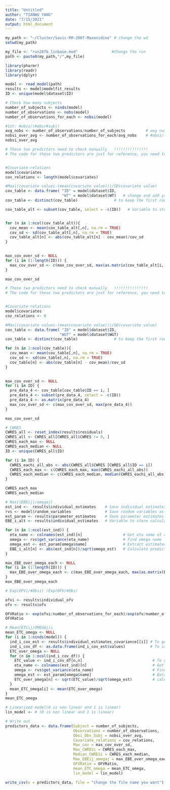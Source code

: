 ```yaml
---
title: "Untitled"
author: "TIANWU YANG"
date: "7/15/2021"
output: html_document
---
```


```r
my_path <- "~/Cluster/Savic-RM-2007-Moxonidine" # change the wd
setwd(my_path) 

my_file <- "run207b_linbase.mod"               #Change the run
path <- paste0(my_path,"/",my_file)

```

```r
library(pharmr)
library(readr)
library(dplyr)
```

```r
model <- read_model(path)      
results <- model$modelfit_results
ID <- unique(model$dataset$ID)
```

```r
# Check how many subjects
number_of_subjects <- ninds(model)
number_of_observations <- nobs(model)
number_of_observations_for_each <- nobsi(model)
```

```r
#1st: #obsi/(#obs/#subj) 
avg_nobs <- number_of_observations/number_of_subjects         # avg number of observations
nobsi_over_avg <- number_of_observations_for_each/avg_nobs    # #obsi/(#obs/#subj)
nobsi_over_avg
```


```r
# These two predictors need to check manually   !!!!!!!!!!!!!!!
# The code for these two predictors are just for reference, you need to change according to your model covariates


#Covariate-relations 
model$covariates
cov_relations <- length(model$covariates) 

#Max|(covariate valuei-(mean(covariate value))|/SD(covariate value)
cov_table <- data.frame( "ID" = model$dataset$ID,
                         "WT" = model$dataset$WT)   # change and add your covariate names  !!!!!!
cov_table <- distinct(cov_table)                # to keep the first row only for each

cov_table_alt <- subset(cov_table, select = -c(ID))   # Variable to store calculated values


for (n in 1:ncol(cov_table_alt)){
  cov_mean <- mean(cov_table_alt[,n], na.rm = TRUE)
  cov_sd <- sd(cov_table_alt[,n], na.rm = TRUE)
  cov_table_alt[n] <- abs(cov_table_alt[n] - cov_mean)/cov_sd   
}

  
max_cov_over_sd <- NULL
for (i in (1:length(ID))) {
  max_cov_over_sd <- c(max_cov_over_sd, max(as.matrix(cov_table_alt[i, ])))
}

max_cov_over_sd 
```

```r
# These two predictors need to check manually   !!!!!!!!!!!!!!!
# The code for these two predictors are just for reference, you need to change according to your model covariates


#Covariate-relations 
model$covariates
cov_relations <- 0

#Max|(covariate valuei-(mean(covariate value))|/SD(covariate value)
cov_table <- data.frame( "ID" = model$dataset$ID,
                        "WGT" = model$dataset$WGT)
cov_table <- distinct(cov_table)                # to keep the first row only for each

for (n in 2:ncol(cov_table)){
  cov_mean <- mean(cov_table[,n], na.rm = TRUE)
  cov_sd <- sd(cov_table[,n], na.rm = TRUE)
  cov_table[n] <- abs(cov_table[n] - cov_mean)/cov_sd   
}

  
max_cov_over_sd <- NULL
for (i in ID) {
  pre_data_4 <- cov_table[cov_table$ID == i, ]
  pre_data_4 <- subset(pre_data_4, select = -c(ID))
  pre_data_4 <- as.matrix(pre_data_4)
  max_cov_over_sd <- c(max_cov_over_sd, max(pre_data_4))
}

max_cov_over_sd 
```


```r
# CWRES
CWRES_all <- reset_index(results$residuals)
CWRES_all <- CWRES_all[CWRES_all$CWRES != 0, ] 
CWRES_each_max <- NULL
CWRES_each_median <- NULL
ID <- unique(CWRES_all$ID)

for (i in ID) {
  CWRES_eachi_all_abs <- abs(CWRES_all$CWRES [CWRES_all$ID == i])
  CWRES_each_max <- c(CWRES_each_max, max(CWRES_eachi_all_abs))
  CWRES_each_median <- c(CWRES_each_median, median(CWRES_eachi_all_abs))
}     

CWRES_each_max
CWRES_each_median
```

```r
# Max(|EBEij|/omegaj)
est_ind <-  results$individual_estimates    # Save individual estimates as variable
rvs <- model$random_variables               # Save random variables as variable
est_param <- results$parameter_estimates    # Save parameter estimates as variable
EBE_i_alt <- results$individual_estimates   # Variable to store calculated values

for (n in 1:ncol(est_ind)) {
  eta_name <- colnames(est_ind)[n]                  # Get eta name of current column
  omega <- rvs$get_variance(eta_name)               # Find omega name
  omega_est <- est_param[omega$name]                # Extract estimated omega value
  EBE_i_alt[n] <- abs(est_ind[n])/sqrt(omega_est)   # Calculate predictor
}

max_EBE_over_omega_each <- NULL
for (i in (1:length(ID))) {
  max_EBE_over_omega_each <- c(max_EBE_over_omega_each, max(as.matrix(EBE_i_alt[i, ])))
}
max_EBE_over_omega_each
```

```r
# Exp(OFVi/#Obsi) /Exp(OFV/#Obs)

ofvi <- results$individual_ofv
ofv <- results$ofv

OFVRatio <- exp(ofvi/number_of_observations_for_each)/exp(ofv/number_of_observations)
OFVRatio
```



```r
# Mean(ETCij/OMEGAj)i
mean_ETC_omega <- NULL
for (i in 1:ninds(model)) {
  ind_i_cov_est <- results$individual_estimates_covariance[[i]] # To get the estimate for individual n
  ind_i_cov_df <- as.data.frame(ind_i_cov_est$values)           # To save estimates as matrix
  ETC_over_omega <- NULL
  for (n in 1:ncol(ind_i_cov_df)) {
    ETC_value <- ind_i_cov_df[n,n]                               # To get covariance between named etas 
    eta_name <- colnames(est_ind)[n]                             # Get eta name of current column
    omega <- rvs$get_variance(eta_name)                          # Find omega name
    omega_est <- est_param[omega$name]                           # Extract estimated omega value
    ETC_over_omega[n] <- sqrt(ETC_value)/sqrt(omega_est)         # calculate ETC/omega for each ETC in ind i
  }
  mean_ETC_omega[i] <- mean(ETC_over_omega)
}
mean_ETC_omega
```

```r
# Linearized model(0 is non linear and 1 is linear)
lin_model <- # (0 is non linear and 1 is linear)

# Write out
predictors_data <- data.frame(Subject = number_of_subjects,
                              Observations = number_of_observations,
                              Obsi_Obs_Subj = nobsi_over_avg,
                              Covariate_relations = cov_relations,
                              Max_cov = max_cov_over_sd,
                              Max_CWRESi = CWRES_each_max,
                              Median_CWRESi = CWRES_each_median,
                              Max_EBEij_omegaj = max_EBE_over_omega_each,
                              OFVRatio = OFVRatio,
                              mean_ETC_omega = mean_ETC_omega,
                              lin_model = lin_model)

write_csv(x = predictors_data, file = "change the file name you want")
```

